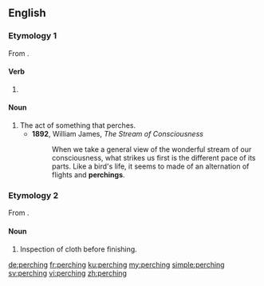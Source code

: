==English==

===Etymology 1===
From {{m|en|perch}}.

====Verb====
{{head|en|present participle}}

# {{present participle of|perch|lang=en|nocat=1}}

====Noun====
{{en-noun}}

# The act of something that perches.
#* '''1892''', William James, ''The Stream of Consciousness''
#*: When we take a general view of the wonderful stream of our consciousness, what strikes us first is the different pace of its parts. Like a bird's life, it seems to made of an alternation of flights and '''perchings'''.

===Etymology 2===
From {{m|en|perch||a rack over which cloth is suspended for inspection}}.

====Noun====
{{en-noun|-}}

# {{lb|en|textiles}} Inspection of cloth before finishing.

[[de:perching]]
[[fr:perching]]
[[ku:perching]]
[[my:perching]]
[[simple:perching]]
[[sv:perching]]
[[vi:perching]]
[[zh:perching]]
